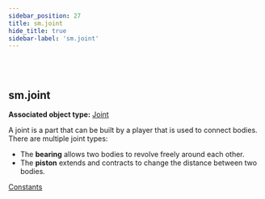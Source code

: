 ```yaml
---
sidebar_position: 27
title: sm.joint
hide_title: true
sidebar-label: 'sm.joint'
---
```


<br></br>

## sm.joint

**Associated object type:** [Joint](/docs/lua/game_script_env/userdata/Joint)

A joint is a part that can be built by a player that is used to connect bodies. There are multiple joint types:

- The <strong>bearing</strong> allows two bodies to revolve freely around each other.
- The <strong>piston</strong> extends and contracts to change the distance between two bodies.

[Constants](/docs/lua/game_script_env/Constants#smjointtypes)


